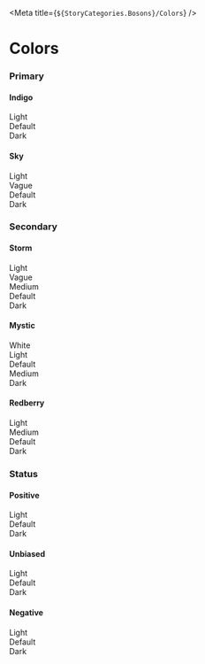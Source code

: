 
<Meta title={`${StoryCategories.Bosons}/Colors`} />

# Colors

<div class="h-10 w-full"></div>

### Primary

<div class="h-5 w-full"></div>

#### Indigo

<Canvas>
    <div class="flex flex-row w-full justify-start">
        <div class="w-1/5">
            <span class="p-0 text-storm-vague text-xs font-semibold uppercase">
                Light
            </span>
            <div class="w-16 h-16 bg-indigo-light rounded-large"></div>
        </div>
        <div class="w-1/5">
            <span class="p-0 text-storm-vague text-xs font-semibold uppercase">
                Default
            </span>
            <div class="w-16 h-16 bg-indigo rounded-large"></div>
        </div>
        <div class="w-1/5">
            <span class="p-0 text-storm-vague text-xs font-semibold uppercase">
                Dark
            </span>
            <div class="w-16 h-16 bg-indigo-dark rounded-large"></div>
        </div>
    </div>
</Canvas>

#### Sky

<Canvas>
    <div class="flex flex-row w-full justify-start">
        <div class="w-1/5">
            <span class="p-0 text-storm-vague text-xs font-semibold uppercase">
                Light
            </span>
            <div class="w-16 h-16 bg-sky-light rounded-large"></div>
        </div>
        <div class="w-1/5">
            <span class="p-0 text-storm-vague text-xs font-semibold uppercase">
                Vague
            </span>
            <div class="w-16 h-16 bg-sky-vague rounded-large"></div>
        </div>
        <div class="w-1/5">
            <span class="p-0 text-storm-vague text-xs font-semibold uppercase">
                Default
            </span>
            <div class="w-16 h-16 bg-sky rounded-large"></div>
        </div>
        <div class="w-1/5">
            <span class="p-0 text-storm-vague text-xs font-semibold uppercase">
                Dark
            </span>
            <div class="w-16 h-16 bg-sky-dark rounded-large"></div>
        </div>
    </div>
</Canvas>

<div class="h-5 w-full"></div>

### Secondary

#### Storm

<Canvas>
    <div class="flex flex-row w-full justify-start">
        <div class="w-1/5">
            <span class="p-0 text-storm-vague text-xs font-semibold uppercase">
                Light
            </span>
            <div class="w-16 h-16 bg-storm-light rounded-large"></div>
        </div>
        <div class="w-1/5">
            <span class="p-0 text-storm-vague text-xs font-semibold uppercase">
                Vague
            </span>
            <div class="w-16 h-16 bg-storm-vague rounded-large"></div>
        </div>
        <div class="w-1/5">
            <span class="p-0 text-storm-vague text-xs font-semibold uppercase">
                Medium
            </span>
            <div class="w-16 h-16 bg-storm-medium rounded-large"></div>
        </div>
        <div class="w-1/5">
            <span class="p-0 text-storm-vague text-xs font-semibold uppercase">
                Default
            </span>
            <div class="w-16 h-16 bg-storm rounded-large"></div>
        </div>
        <div class="w-1/5">
            <span class="p-0 text-storm-vague text-xs font-semibold uppercase">
                Dark
            </span>
            <div class="w-16 h-16 bg-storm-dark rounded-large"></div>
        </div>
    </div>
</Canvas>

#### Mystic

<Canvas>
    <div class="flex flex-row w-full justify-start">
        <div class="w-1/5">
            <span class="p-0 text-storm-vague text-xs font-semibold uppercase">
                White
            </span>
            <div class="w-16 h-16 bg-white border-2 border-mystic-dark rounded-large"></div>
        </div>
        <div class="w-1/5">
            <span class="p-0 text-storm-vague text-xs font-semibold uppercase">
                Light
            </span>
            <div class="w-16 h-16 bg-mystic-light border-2 border-mystic-dark rounded-large"></div>
        </div>
        <div class="w-1/5">
            <span class="p-0 text-storm-vague text-xs font-semibold uppercase">
                Default
            </span>
            <div class="w-16 h-16 bg-mystic rounded-large"></div>
        </div>
        <div class="w-1/5">
            <span class="p-0 text-storm-vague text-xs font-semibold uppercase">
                Medium
            </span>
            <div class="w-16 h-16 bg-mystic-medium rounded-large"></div>
        </div>
        <div class="w-1/5">
            <span class="p-0 text-storm-vague text-xs font-semibold uppercase">
                Dark
            </span>
            <div class="w-16 h-16 bg-mystic-dark rounded-large"></div>
        </div>
    </div>
</Canvas>

#### Redberry

<Canvas>
    <div class="flex flex-row w-full justify-start">
        <div class="w-1/5">
            <span class="p-0 text-storm-vague text-xs font-semibold uppercase">
                Light
            </span>
            <div class="w-16 h-16 bg-redberry-light rounded-large"></div>
        </div>
        <div class="w-1/5">
            <span class="p-0 text-storm-vague text-xs font-semibold uppercase">
                Medium
            </span>
            <div class="w-16 h-16 bg-redberry-medium rounded-large"></div>
        </div>
        <div class="w-1/5">
            <span class="p-0 text-storm-vague text-xs font-semibold uppercase">
                Default
            </span>
            <div class="w-16 h-16 bg-redberry rounded-large"></div>
        </div>
        <div class="w-1/5">
            <span class="p-0 text-storm-vague text-xs font-semibold uppercase">
                Dark
            </span>
            <div class="w-16 h-16 bg-redberry-dark rounded-large"></div>
        </div>
    </div>
</Canvas>

<div class="h-5 w-full"></div>

### Status

<div class="h-5 w-full"></div>

#### Positive

<Canvas>
    <div class="flex flex-row w-full justify-start">
        <div class="w-1/5">
            <span class="p-0 text-storm-vague text-xs font-semibold uppercase">
                Light
            </span>
            <div class="w-16 h-16 bg-positive-light rounded-large"></div>
        </div>
        <div class="w-1/5">
            <span class="p-0 text-storm-vague text-xs font-semibold uppercase">
                Default
            </span>
            <div class="w-16 h-16 bg-positive rounded-large"></div>
        </div>
        <div class="w-1/5">
            <span class="p-0 text-storm-vague text-xs font-semibold uppercase">
                Dark
            </span>
            <div class="w-16 h-16 bg-positive-dark rounded-large"></div>
        </div>
    </div>
</Canvas>

#### Unbiased

<Canvas>
    <div class="flex flex-row w-full justify-start">
        <div class="w-1/5">
            <span class="p-0 text-storm-vague text-xs font-semibold uppercase">
                Light
            </span>
            <div class="w-16 h-16 bg-unbiased-light rounded-large"></div>
        </div>
        <div class="w-1/5">
            <span class="p-0 text-storm-vague text-xs font-semibold uppercase">
                Default
            </span>
            <div class="w-16 h-16 bg-unbiased rounded-large"></div>
        </div>
        <div class="w-1/5">
            <span class="p-0 text-storm-vague text-xs font-semibold uppercase">
                Dark
            </span>
            <div class="w-16 h-16 bg-unbiased-dark rounded-large"></div>
        </div>
    </div>
</Canvas>

#### Negative

<Canvas>
    <div class="flex flex-row w-full justify-start">
        <div class="w-1/5">
            <span class="p-0 text-storm-vague text-xs font-semibold uppercase">
                Light
            </span>
            <div class="w-16 h-16 bg-negative-light rounded-large"></div>
        </div>
        <div class="w-1/5">
            <span class="p-0 text-storm-vague text-xs font-semibold uppercase">
                Default
            </span>
            <div class="w-16 h-16 bg-negative rounded-large"></div>
        </div>
        <div class="w-1/5">
            <span class="p-0 text-storm-vague text-xs font-semibold uppercase">
                Dark
            </span>
            <div class="w-16 h-16 bg-negative-dark rounded-large"></div>
        </div>
    </div>
</Canvas>
